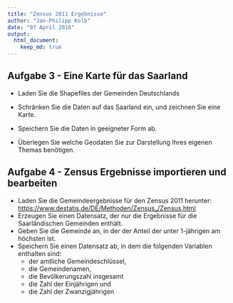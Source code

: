 ```yaml
---
title: "Zensus 2011 Ergebnisse"
author: "Jan-Philipp Kolb"
date: "07 April 2016"
output:
  html_document:
    keep_md: true
---
```



## Aufgabe 3 - Eine Karte für das Saarland

- Laden Sie die Shapefiles der Gemeinden Deutschlands

- Schränken Sie die Daten auf das Saarland ein, und zeichnen Sie eine Karte.

- Speichern Sie die Daten in geeigneter Form ab.

- Überlegen Sie welche Geodaten Sie zur Darstellung Ihres eigenen Themas benötigen.

## Aufgabe 4 - Zensus Ergebnisse importieren und bearbeiten

- Laden Sie die Gemeindeergebnisse für den Zensus 2011 herunter: <https://www.destatis.de/DE/Methoden/Zensus_/Zensus.html>
- Erzeugen Sie einen Datensatz, der nur die Ergebnisse für die Saarländischen Gemeinden enthält.
- Geben Sie die Gemeinde an, in der der Anteil der unter 1-jährigen am höchsten ist. 
- Speichern Sie einen Datensatz ab, in dem die folgenden Variablen enthalten sind:
    - der amtliche Gemeindeschlüssel, 
    - die Gemeindenamen,  
    - die Bevölkerungszahl insgesamt 
    - die Zahl der Einjährigen und 
    - die Zahl der Zwanzigjährigen 
    
